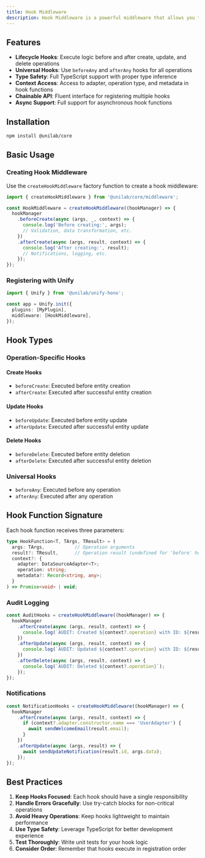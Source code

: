 ```yaml
---
title: Hook Middleware
description: Hook Middleware is a powerful middleware that allows you to hook into the Unify lifecycle and execute custom logic before and after CRUD operations. This enables you to implement cross-cutting concerns like validation, logging, caching, notifications, and more.
---
```



## Features

- **Lifecycle Hooks**: Execute logic before and after create, update, and delete operations
- **Universal Hooks**: Use `beforeAny` and `afterAny` hooks for all operations
- **Type Safety**: Full TypeScript support with proper type inference
- **Context Access**: Access to adapter, operation type, and metadata in hook functions
- **Chainable API**: Fluent interface for registering multiple hooks
- **Async Support**: Full support for asynchronous hook functions

## Installation

```bash
npm install @unilab/core
```

## Basic Usage

### Creating Hook Middleware

Use the `createHookMiddleware` factory function to create a hook middleware:

```typescript
import { createHookMiddleware } from '@unilab/core/middleware';

const HookMiddleware = createHookMiddleware((hookManager) => {
  hookManager
    .beforeCreate(async (args, _, context) => {
      console.log('Before creating:', args);
      // Validation, data transformation, etc.
    })
    .afterCreate(async (args, result, context) => {
      console.log('After creating:', result);
      // Notifications, logging, etc.
    });
});
```

### Registering with Unify

```typescript
import { Unify } from '@unilab/unify-hono';

const app = Unify.init({
  plugins: [MyPlugin],
  middleware: [HookMiddleware],
});
```

## Hook Types

### Operation-Specific Hooks

#### Create Hooks
- `beforeCreate`: Executed before entity creation
- `afterCreate`: Executed after successful entity creation

#### Update Hooks
- `beforeUpdate`: Executed before entity update
- `afterUpdate`: Executed after successful entity update

#### Delete Hooks
- `beforeDelete`: Executed before entity deletion
- `afterDelete`: Executed after successful entity deletion

### Universal Hooks
- `beforeAny`: Executed before any operation
- `afterAny`: Executed after any operation

## Hook Function Signature

Each hook function receives three parameters:

```typescript
type HookFunction<T, TArgs, TResult> = (
  args: TArgs,           // Operation arguments
  result?: TResult,      // Operation result (undefined for 'before' hooks)
  context?: {
    adapter: DataSourceAdapter<T>;
    operation: string;
    metadata?: Record<string, any>;
  }
) => Promise<void> | void;
```

### Audit Logging

```typescript
const AuditHooks = createHookMiddleware((hookManager) => {
  hookManager
    .afterCreate(async (args, result, context) => {
      console.log(`AUDIT: Created ${context?.operation} with ID: ${result?.id}`);
    })
    .afterUpdate(async (args, result, context) => {
      console.log(`AUDIT: Updated ${context?.operation} with ID: ${result?.id}`);
    })
    .afterDelete(async (args, result, context) => {
      console.log(`AUDIT: Deleted ${context?.operation}`);
    });
});
```

### Notifications

```typescript
const NotificationHooks = createHookMiddleware((hookManager) => {
  hookManager
    .afterCreate(async (args, result, context) => {
      if (context?.adapter.constructor.name === 'UserAdapter') {
        await sendWelcomeEmail(result.email);
      }
    })
    .afterUpdate(async (args, result) => {
      await sendUpdateNotification(result.id, args.data);
    });
});
```

## Best Practices

1. **Keep Hooks Focused**: Each hook should have a single responsibility
2. **Handle Errors Gracefully**: Use try-catch blocks for non-critical operations
3. **Avoid Heavy Operations**: Keep hooks lightweight to maintain performance
4. **Use Type Safety**: Leverage TypeScript for better development experience
5. **Test Thoroughly**: Write unit tests for your hook logic
6. **Consider Order**: Remember that hooks execute in registration order
